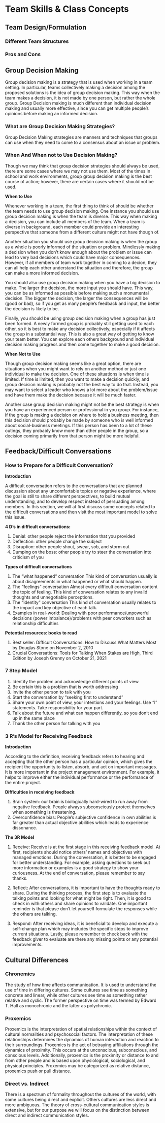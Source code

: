 # Team Skills & Class Concepts {#teamskills}

## Team Design/Formulation

### Different Team Structures

### Pros and Cons

## Group Decision Making

Group decision making is a strategy that is used when working in a team setting. In particular, teams collectively making a decision among the proposed solutions is the idea of group decision making. This way when the team makes a decision, it is not made by one person, but rather the whole group. Group Decision making is much different than individual decision making and usually more effective, since you can get multiple people's opinions before making an informed decision.

### What are Group Decision Making Strategies?

Group Decision Making strategies are manners and techniques that groups can use when they need to come to a consensus about an issue or problem.

### When And When not to Use Decision Making?
Though we may think that group decision strategies should always be used, there are some cases where we may not use them. Most of the times in school and work environments, group group decision making is the best course of action; however, there are certain cases where it should not be used.

**When to Use**

Whenever working in a team, the first thing to think of should be whether the team needs to use group decision making. One instance you should use group decision making is when the team is diverse. This way when making a decision, you can include all members of the team. When a team is diverse in background, each member could provide an interesting perspective that someone from a different culture might not have though of.

Another situation you should use group decision making is when the group as a whole is poorly informed of the situation or problem. Mindlessly making a decision when you don't know enough about the problem or issue can lead to very bad decisions which could have major consequences. However, if all members of team work together in coming to a decion, they can all help each other understand the situation and therefore, the group can make a more informed decision.

You should also use group decision making when you have a big decision to make. The larger the decision, the more input you should have. This way, you can be as informed as possible before making such a monumental decision. The bigger the decision, the larger the consequences will be (good or bad), so if you get as many people's feedback and input, the better the decision is likely to be.

Finally, you should be using group decision making when a group has just been formed. A newly formed group is probably still getting used to each other, so it is best to make any decision collectively, especially if it affects the group in a substantial way. This is also a great way of getting to know your team better. You can explore each others background and individual decision making progress and then come together to make a good decision.

**When Not to Use**

Though group decision making seems like a great option, there are situations when you might want to rely on another method or just one individual to make the decision. One of these situations is when time is limited. If time is limited, then you want to make a decision quickly, and group decision making is probably not the best way to do that. Instead, you may want to select a leader who knows a lot more about the problem/issue and have them make the decision because it will be much faster.

Another case group decision making might not be the best strategy is when you have an experienced person or professional in you group. For instance, if the group is making a decision on where to hold a business meeting, then this decision should probably be made by someone who is well informed about social-business meetings. If this person has been to a lot of these outings, they probably know more than other people in the group, so a decision coming primarily from that person might be more helpful.

## Feedback/Difficult Conversations

### How to Prepare for a Difficult Conversation?

**Introduction**

A difficult conversation refers to the conversations that are planned discussion about any uncomfortable topics or negative experience, where the goal is still to share different perspectives, to build mutual understanding, and to develop respect instead of persuading among members. In this section, we will at first discuss some concepts related to the difficult conversations and then visit the most important model to solve this issue. 

**4 D’s in difficult conversations:**

1.	Denial: other people reject the information that you provided
2.	Deflection: other people change the subject
3.	Disruption: other people shout, swear, sob, and storm out
4.	Dumping on the boss: other people try to steer the conversation into criticism of you

**Types of difficult conversations**

1.	The “what happened” conversation
This kind of conversation usually is about disagreements in what happened or what should happen.
2.	The “feelings” conversation
Almost every difficult conversation content the topic of feeling. This kind of conversation relates to any invalid thoughts and unnegotiable perceptions. 
3.	The “identity” conversation
This kind of conversation usually relates to the impact and key objective of each talk.
4.	Examples in real-world:
Dealing with poor performance/unpowerful decisions (power imbalance)/problems with peer coworkers such as relationship difficulties

**Potential resources: books to read**

1.	Best seller: Difficult Conversations: How to Discuss What Matters Most by Douglas Stone on November 2, 2010
2.	Crucial Conversations: Tools for Talking When Stakes are High, Third Edition by Joseph Grenny on October 21, 2021

### 7 Step Model

1.	Identify the problem and acknowledge different points of view
2.	Be certain this is a problem that is worth addressing
3.	Invite the other person to talk with you
4.	Start the conversation by “seeking first to understand”
5.	Share your own point of view, your intentions and your feelings. Use “I” statements. Take responsibility for your part. 
6.	Talk about the future and what can happen differently, so you don’t end up in the same place
7.	Thank the other person for talking with you

### 3 R's Model for Receiving Feedback

**Introduction**

According to the definition, receiving feedback refers to hearing and accepting that the other person has a particular opinion, which gives the recipient the opportunity to listen, absorb, and act on important messages. It is more important in the project management environment. For example, it helps to improve either the individual performance or the performance of the entire project. 

**Difficulties in receiving feedback**

1.  Brain system: our brain is biologically hard-wired to run away from negative feedback. People always subconsciously protect themselves when something is threatening. 
2.  Overconfidence bias: People’s subjective confidence in own abilities is far greater than actual objective abilities which leads to experience dissonance.

**The 3R Model**

1.	Receive:
Receive is at the first stage in this receiving feedback model. At first, recipients should notice others’ names and objectives with managed emotions. During the conversation, it is better to be engaged for better understanding. For example, asking questions to seek out more information or examples is a good strategy to show your curiousness. At the end of conversation, please remember to say thanks. 

2.	Reflect: 
After conversations, it is important to have the thoughts ready to share. During the thinking process, the first step is to evaluate the talking points and looking for what might be right. Then, it is good to check in with others and share opinions to validate. One important reminder is that please don’t let yourself formulate the responses while the others are talking. 

3.	Respond: 
After receiving ideas, it is beneficial to develop and execute a self-change plan which may includes the specific steps to improve current situations. Lastly, please remember to check back with the feedback giver to evaluate are there any missing points or any potential improvements.



## Cultural Differences

### Chronemics

The study of how time affects communication.  It is used to understand the use of time in differing cultures.  Some cultures see time as something concrete and linear, while other cultures see time as something rather relative and cyclic.  The former perspective on time was termed by Edward T. Hall as monochronic and the latter as polychronic.

### Proxemics

Proxemics is the interpretation of spatial relationships within the context of cultural normalities and psychosocial factors.  The interpretation of these relationships determines the dynamics of human interaction and reaction to their surroundings.  Proxemics is the act of betraying affiliations through the dynamics of proximity.  This occurs at the unconscious, subconscious, and conscious levels.  Additionally, proxemics is the proximity or distance to and from other people and is based upon physiological, sociological, and physical principles.  Proxemics may be categorized as relative distance, proxemics push or pull distance.

### Direct vs. Indirect

There is a spectrum of formality throughout the cultures of the world, with some cultures being direct and explicit.  Others cultures are less direct and more ambiguous.  The theory of cross-cultural communication styles is extensive, but for our purpose we will focus on the distinction between direct and indirect communication styles.  

